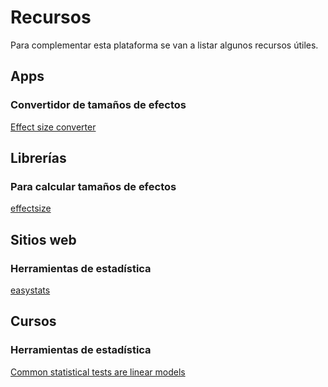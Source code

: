 # Recursos

Para complementar esta plataforma se van a listar algunos recursos útiles.

## Apps

### Convertidor de tamaños de efectos 
<a href="https://www.escal.site/" target="_blank">Effect size converter</a>

## Librerías

### Para calcular tamaños de efectos
<a href="https://easystats.github.io/effectsize/reference/eta_squared.html" target="_blank">effectsize</a>

## Sitios web

### Herramientas de estadística
<a href="https://github.com/easystats" target="_blank">easystats</a>

## Cursos
### Herramientas de estadística
<a href="https://lindeloev.github.io/tests-as-linear/" target="_blank">Common statistical tests are linear models</a>